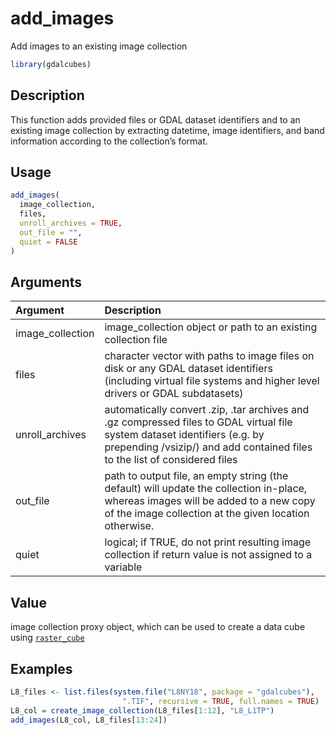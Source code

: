 # add_images

Add images to an existing image collection



```r
library(gdalcubes)
```

## Description

This function adds provided files or GDAL dataset identifiers and to an existing image collection by extracting datetime, image identifiers, and band information according to the collection's format.


## Usage


```r
add_images(
  image_collection,
  files,
  unroll_archives = TRUE,
  out_file = "",
  quiet = FALSE
)

```


## Arguments

| Argument    | Description                       |
|:------------|:----------------------------------|
| image_collection | image_collection object or path to an existing collection file |
| files | character vector with paths to image files on disk or any GDAL dataset identifiers (including virtual file systems and higher level drivers or GDAL subdatasets) |
| unroll_archives | automatically convert .zip, .tar archives and .gz compressed files to GDAL virtual file system dataset identifiers (e.g. by prepending /vsizip/) and add contained files to the list of considered files |
| out_file | path to output file, an empty string (the default) will update the collection in-place, whereas images will be added to a new copy of the image collection at the given location otherwise. |
| quiet | logical; if TRUE, do not print resulting image collection if return value is not assigned to a variable |


## Value

image collection proxy object, which can be used to create a data cube using [`raster_cube`](raster_cube.Rmd)


## Examples


```r
L8_files <- list.files(system.file("L8NY18", package = "gdalcubes"),
                         ".TIF", recursive = TRUE, full.names = TRUE)
L8_col = create_image_collection(L8_files[1:12], "L8_L1TP") 
add_images(L8_col, L8_files[13:24])
```


